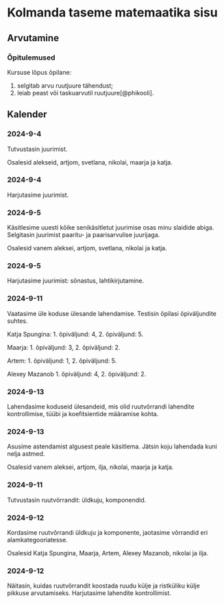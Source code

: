 []{#sessions}

# Kolmanda taseme matemaatika sisu

## Arvutamine

### Õpitulemused

\multicolsbegin

Kursuse lõpus õpilane:

1. selgitab arvu ruutjuure tähendust;
2. leiab peast või taskuarvutil ruutjuure[@phikooli].

\multicolsend

## Kalender

### 2024-9-4

Tutvustasin juurimist.

Osalesid alekseid, artjom, svetlana, nikolai, maarja ja katja.

### 2024-9-4

Harjutasime juurimist.

### 2024-9-5

Käsitlesime uuesti kõike senikäsitletut juurimise osas minu slaidide abiga. Selgitasin juurimist paaritu- ja paarisarvulise juurijaga.

Osalesid vanem aleksei, artjom, svetlana, nikolai ja katja.

### 2024-9-5

Harjutasime juurimist: sõnastus, lahtikirjutamine.

### 2024-9-11

Vaatasime üle koduse ülesande lahendamise. Testisin õpilasi õpiväljundite suhtes.

Katja Spungina:
1. õpiväljund: 4,
2. õpiväljund: 5.

Maarja:
1. õpiväljund: 3,
2. õpiväljund: 2.

Artem:
1. õpiväljund: 1,
2. õpiväljund: 5.

Alexey Mazanob
1. õpiväljund: 4,
2. õpiväljund: 2.

### 2024-9-13

Lahendasime koduseid ülesandeid, mis olid ruutvõrrandi lahendite kontrollimise, tüübi ja koefitsientide määramise kohta.

### 2024-9-13

Asusime astendamist algusest peale käsitlema. Jätsin koju lahendada kuni nelja astmed.


Osalesid vanem aleksei, artjom, ilja, nikolai, maarja ja katja.

### 2024-9-11

Tutvustasin ruutvõrrandit: üldkuju, komponendid.

### 2024-9-12

Kordasime ruutvõrrandi üldkuju ja komponente, jaotasime võrrandid eri alamkategooriatesse.

Osalesid Katja Spungina, Maarja, Artem, Alexey Mazanob, nikolai ja ilja.

### 2024-9-12

Näitasin, kuidas ruutvõrrandit koostada ruudu külje ja ristküliku külje pikkuse arvutamiseks. Harjutasime lahendite kontrollimist.
